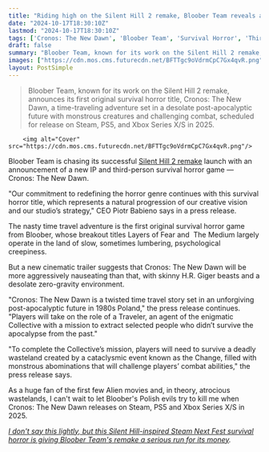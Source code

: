 ```yaml
---
title: "Riding high on the Silent Hill 2 remake, Bloober Team reveals an original survival horror IP that looks like a fun sci-fi nightmare"
date: "2024-10-17T18:30:10Z"
lastmod: "2024-10-17T18:30:10Z"
tags: ['Cronos: The New Dawn', 'Bloober Team', 'Survival Horror', 'Third-Person', 'Time Travel', 'Post-Apocalyptic', 'PC', 'PS5', 'Xbox Series X/S']
draft: false
summary: "Bloober Team, known for its work on the Silent Hill 2 remake, announces its first original survival horror title, Cronos: The New Dawn, a time-traveling adventure set in a desolate post-apocalyptic future with monstrous creatures and challenging combat, scheduled for release on Steam, PS5, and Xbox Series X/S in 2025."
images: ["https://cdn.mos.cms.futurecdn.net/BFTTgc9oVdrmCpC7Gx4qvR.png"]
layout: PostSimple
---
```

> Bloober Team, known for its work on the Silent Hill 2 remake, announces its first original survival horror title, Cronos: The New Dawn, a time-traveling adventure set in a desolate post-apocalyptic future with monstrous creatures and challenging combat, scheduled for release on Steam, PS5, and Xbox Series X/S in 2025.


        <img alt="Cover" src="https://cdn.mos.cms.futurecdn.net/BFTTgc9oVdrmCpC7Gx4qvR.png"/>
        
Bloober Team is chasing its successful [<u>Silent Hill 2 remake</u>](https://www.gamesradar.com/games/survival-horror/silent-hill-2-remake-review/) launch with an announcement of a new IP and third-person survival horror game — Cronos: The New Dawn. 

"Our commitment to redefining the horror genre continues with this survival horror title, which represents a natural progression of our creative vision and our studio’s strategy," CEO Piotr Babieno says in a press release. 

The nasty time travel adventure is the first original survival horror game from Bloober, whose breakout titles Layers of Fear and  The Medium largely operate in the land of slow, sometimes lumbering, psychological creepiness. 

But a new cinematic trailer suggests that Cronos: The New Dawn will be more aggressively nauseating than that, with skinny H.R. Giger beasts and a desolate zero-gravity environment. 

"Cronos: The New Dawn is a twisted time travel story set in an unforgiving post-apocalyptic future in 1980s Poland," the press release continues. "Players will take on the role of a Traveler, an agent of the enigmatic Collective with a mission to extract selected people who didn’t survive the apocalypse from the past."

"To complete the Collective’s mission, players will need to survive a deadly wasteland created by a cataclysmic event known as the Change, filled with monstrous abominations that will challenge players’ combat abilities," the press release says. 

As a huge fan of the first few Alien movies and, in theory, atrocious wastelands, I can't wait to let Bloober's Polish evils try to kill me when Cronos: The New Dawn releases on Steam, PS5 and Xbox Series X/S in 2025.

[<u><em>I don't say this lightly, but this Silent Hill-inspired Steam Next Fest survival horror is giving Bloober Team's remake a serious run for its money</em></u>](https://www.gamesradar.com/games/survival-horror/i-dont-say-this-lightly-but-this-silent-hill-inspired-steam-next-fest-survival-horror-is-giving-bloober-teams-remake-a-serious-run-for-its-money/)*.*
        